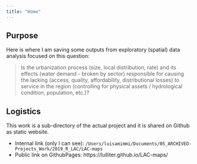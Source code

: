 ```yaml
---
title: "Home"
---
```



## Purpose 
Here is where I am saving some outputs from exploratory (spatial) data analysis focused on this question: 

> Is the urbanization process (size, local distribution, rate) and its effects 
(water demand - broken by sector) responsible for causing the lacking 
(access, quality, affordability, distributional losses) to service in the region 
(controlling for physical assets / hydrological condition, population, etc.)? 





## Logistics
This work is a sub-directory of the actual project and it is shared on Github as static website. 

+ Internal link (only I can see):   `/Users/luisamimmi/Documents/05_ARCHIVED-Projects_Work/2019_R_LAC/LAC-maps`
+ Public link on GithubPages:  https://lulliter.github.io/LAC-maps/
